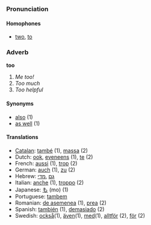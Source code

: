 ===Pronunciation===
====Homophones====
*[[two]], [[to]]

===Adverb===
'''too'''

#''Me too!''
#''Too much''
#''Too helpful''

====Synonyms====
*[[also]] (1)
*[[as well]] (1)

====Translations====
*[[Catalan]]: [[també]] (1), [[massa]] (2)
*Dutch: [[ook]], [[eveneens]] (1), [[te]] (2)
*French: [[aussi]] (1), [[trop]] (2)
*German: [[auch]] (1), [[zu]] (2)
*Hebrew: [[גם]] ,[[מדי]]
*Italian: [[anche]] (1), [[troppo]] (2)
*Japanese: [[も]] (mo) (1)
*Portuguese: [[tambem]]
*Romanian: [[de asemenea]] (1), [[prea]] (2)
*Spanish: [[también]] (1), [[demasiado]] (2)
*Swedish: [[också]](1), [[även]](1), [[med]](1), [[alltför]] (2), [[för]] (2)